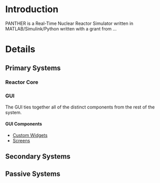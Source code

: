 = Introduction =
PANTHER is a Real-Time Nuclear Reactor Simulator written in MATLAB/Simulink/Python written with a grant from ...

= Details =

== Primary Systems ==

=== Reactor Core ===

=== GUI ===
The GUI ties together all of the distinct components from the rest of the system.

==== GUI Components ====
* [[Custom Widgets]]
* [[Screens]]

== Secondary Systems ==

== Passive Systems ==